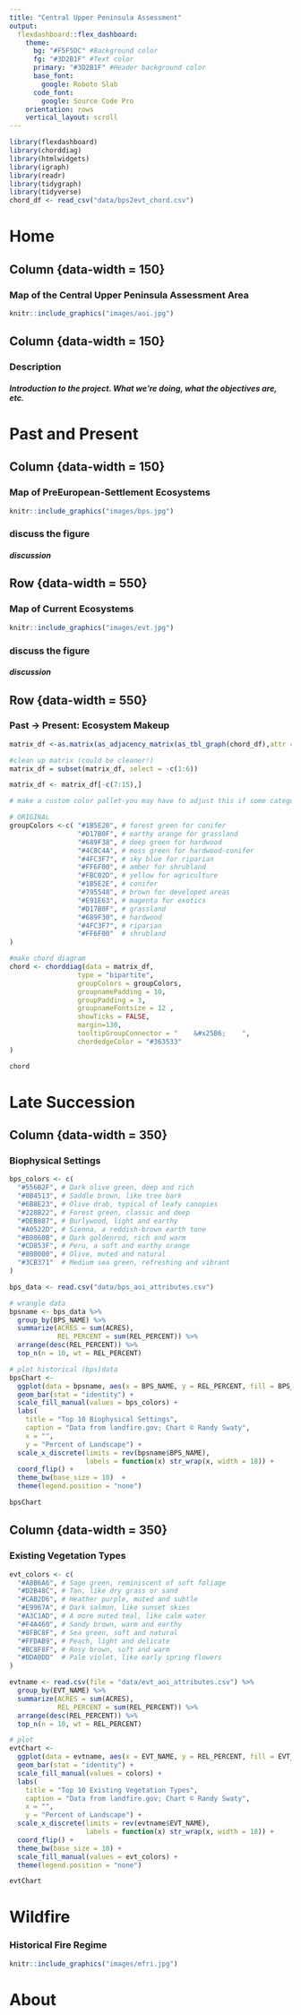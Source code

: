 ---
title: "Central Upper Peninsula Assessment"
output: 
  flexdashboard::flex_dashboard:
    theme:
      bg: "#F5F5DC" #Background color
      fg: "#3D2B1F" #Text color
      primary: "#3D2B1F" #Header background color
      base_font:
        google: Roboto Slab
      code_font:
        google: Source Code Pro
    orientation: rows
    vertical_layout: scroll
---

```{r setup, include=FALSE}
library(flexdashboard)
library(chorddiag)
library(htmlwidgets)
library(igraph)
library(readr)
library(tidygraph)
library(tidyverse)
chord_df <- read_csv("data/bps2evt_chord.csv")
```

Home
==================

Column {data-width = 150}
-----------------------------------------------------------------------

### Map of the Central Upper Peninsula Assessment Area

```{r}
knitr::include_graphics("images/aoi.jpg")
```

Column {data-width = 150}
-----------------------------------------------------------------------

### Description

##### Introduction to the project. What we're doing, what the objectives are, etc.

Past and Present
==================

Column {data-width = 150}
-----------------------------------------------------------------------

### Map of PreEuropean-Settlement Ecosystems

```{r}
knitr::include_graphics("images/bps.jpg")
```

### discuss the figure

##### discussion

Row {data-width = 550}
-----------------------------------------------------------------------

### Map of Current Ecosystems

```{r}
knitr::include_graphics("images/evt.jpg")
```

### discuss the figure

##### discussion

Row {data-width = 550}
-----------------------------------------------------------------------

### Past -> Present: Ecosystem Makeup

```{r chordDiagram, fig.height = 6.5, fig.width = 8}
matrix_df <-as.matrix(as_adjacency_matrix(as_tbl_graph(chord_df),attr = "ACRES"))

#clean up matrix (could be cleaner!)
matrix_df = subset(matrix_df, select = -c(1:6))

matrix_df <- matrix_df[-c(7:15),]

# make a custom color pallet-you may have to adjust this if some categories are missing! 

# ORIGINAL
groupColors <-c( "#1B5E20", # forest green for conifer
                 "#D17B0F", # earthy orange for grassland
                 "#689F38", # deep green for hardwood
                 "#4C8C4A", # moss green for hardwood-conifer
                 "#4FC3F7", # sky blue for riparian
                 "#FF6F00", # amber for shrubland
                 "#FBC02D", # yellow for agriculture
                 "#1B5E2E", # conifer
                 "#795548", # brown for developed areas
                 "#E91E63", # magenta for exotics
                 "#D17B0F", # grassland
                 "#689F30", # hardwood
                 "#4FC3F7", # riparian
                 "#FF6F00"  # shrubland
)

#make chord diagram
chord <- chorddiag(data = matrix_df,
                 type = "bipartite",
                 groupColors = groupColors,
                 groupnamePadding = 10,
                 groupPadding = 3,
                 groupnameFontsize = 12 ,
                 showTicks = FALSE,
                 margin=130,
                 tooltipGroupConnector = "    &#x25B6;    ",
                 chordedgeColor = "#363533"
)

chord 
```

Late Succession
==================

Column {data-width = 350}
-----------------------------------------------------------------------

### Biophysical Settings

```{r bps, fig.height = 5, fig.width = 10}
bps_colors <- c(
  "#556B2F", # Dark olive green, deep and rich
  "#8B4513", # Saddle brown, like tree bark
  "#6B8E23", # Olive drab, typical of leafy canopies
  "#228B22", # Forest green, classic and deep
  "#DEB887", # Burlywood, light and earthy
  "#A0522D", # Sienna, a reddish-brown earth tone
  "#B8860B", # Dark goldenrod, rich and warm
  "#CD853F", # Peru, a soft and earthy orange
  "#808000", # Olive, muted and natural
  "#3CB371"  # Medium sea green, refreshing and vibrant
)

bps_data <- read.csv("data/bps_aoi_attributes.csv")

# wrangle data
bpsname <- bps_data %>%
  group_by(BPS_NAME) %>%
  summarize(ACRES = sum(ACRES),
            REL_PERCENT = sum(REL_PERCENT)) %>%
  arrange(desc(REL_PERCENT)) %>%
  top_n(n = 10, wt = REL_PERCENT)

# plot historical (bps)data
bpsChart <- 
  ggplot(data = bpsname, aes(x = BPS_NAME, y = REL_PERCENT, fill = BPS_NAME)) +
  geom_bar(stat = "identity") +
  scale_fill_manual(values = bps_colors) +
  labs(
    title = "Top 10 Biophysical Settings",
    caption = "Data from landfire.gov; Chart © Randy Swaty",
    x = "",
    y = "Percent of Landscape") +
  scale_x_discrete(limits = rev(bpsname$BPS_NAME),
                   labels = function(x) str_wrap(x, width = 18)) +
  coord_flip() +
  theme_bw(base_size = 10)  +
  theme(legend.position = "none")

bpsChart
```

Column {data-width = 350}
-----------------------------------------------------------------------

### Existing Vegetation Types

```{r evt, fig.height = 5, fig.width = 10}
evt_colors <- c(
  "#A8B6A6", # Sage green, reminiscent of soft foliage
  "#D2B48C", # Tan, like dry grass or sand
  "#CAB2D6", # Heather purple, muted and subtle
  "#E9967A", # Dark salmon, like sunset skies
  "#A3C1AD", # A more muted teal, like calm water
  "#F4A460", # Sandy brown, warm and earthy
  "#8FBC8F", # Sea green, soft and natural
  "#FFDAB9", # Peach, light and delicate
  "#BC8F8F", # Rosy brown, soft and warm
  "#DDA0DD"  # Pale violet, like early spring flowers
)

evtname <- read.csv(file = "data/evt_aoi_attributes.csv") %>%
  group_by(EVT_NAME) %>%
  summarize(ACRES = sum(ACRES),
            REL_PERCENT = sum(REL_PERCENT)) %>%
  arrange(desc(REL_PERCENT)) %>%
  top_n(n = 10, wt = REL_PERCENT)

# plot
evtChart <-
  ggplot(data = evtname, aes(x = EVT_NAME, y = REL_PERCENT, fill = EVT_NAME)) +
  geom_bar(stat = "identity") +
  scale_fill_manual(values = colors) +
  labs(
    title = "Top 10 Existing Vegetation Types",
    caption = "Data from landfire.gov; Chart © Randy Swaty",
    x = "",
    y = "Percent of Landscape") +
  scale_x_discrete(limits = rev(evtname$EVT_NAME),
                   labels = function(x) str_wrap(x, width = 18)) +
  coord_flip() +
  theme_bw(base_size = 10) +
  scale_fill_manual(values = evt_colors) +
  theme(legend.position = "none")

evtChart
```


Wildfire
==================

### Historical Fire Regime

```{r}
knitr::include_graphics("images/mfri.jpg")
```

About
==================

